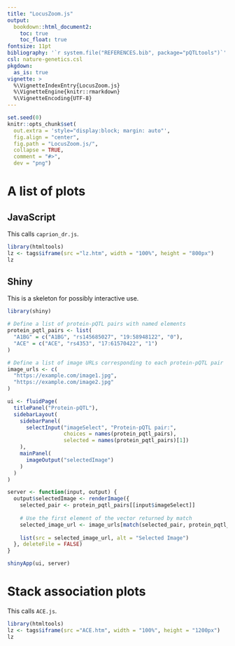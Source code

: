 ```yaml
---
title: "LocusZoom.js"
output:
  bookdown::html_document2:
    toc: true
    toc_float: true
fontsize: 11pt
bibliography: '`r system.file("REFERENCES.bib", package="pQTLtools")`'
csl: nature-genetics.csl
pkgdown:
  as_is: true
vignette: >
  %\VignetteIndexEntry{LocusZoom.js}
  %\VignetteEngine{knitr::rmarkdown}
  %\VignetteEncoding{UTF-8}
---
```


```r
set.seed(0)
knitr::opts_chunk$set(
  out.extra = 'style="display:block; margin: auto"',
  fig.align = "center",
  fig.path = "LocusZoom.js/",
  collapse = TRUE,
  comment = "#>",
  dev = "png")
```

# A list of plots

## JavaScript

This calls `caprion_dr.js`.

```r
library(htmltools)
lz <- tags$iframe(src ="lz.htm", width = "100%", height = "800px")
lz
```

## Shiny

This is a skeleton for possibly interactive use.

```r
library(shiny)

# Define a list of protein-pQTL pairs with named elements
protein_pqtl_pairs <- list(
  "A1BG" = c("A1BG", "rs145685027", "19:58948122", "0"),
  "ACE" = c("ACE", "rs4353", "17:61570422", "1")
)

# Define a list of image URLs corresponding to each protein-pQTL pair
image_urls <- c(
  "https://example.com/image1.jpg",
  "https://example.com/image2.jpg"
)

ui <- fluidPage(
  titlePanel("Protein-pQTL"),
  sidebarLayout(
    sidebarPanel(
      selectInput("imageSelect", "Protein-pQTL pair:",
                  choices = names(protein_pqtl_pairs),
                  selected = names(protein_pqtl_pairs)[1])
    ),
    mainPanel(
      imageOutput("selectedImage")
    )
  )
)

server <- function(input, output) {
  output$selectedImage <- renderImage({
    selected_pair <- protein_pqtl_pairs[[input$imageSelect]]
    
    # Use the first element of the vector returned by match
    selected_image_url <- image_urls[match(selected_pair, protein_pqtl_pairs)[1]]
    
    list(src = selected_image_url, alt = "Selected Image")
  }, deleteFile = FALSE)
}

shinyApp(ui, server)
```

# Stack association plots

This calls `ACE.js`.

```r
library(htmltools)
lz <- tags$iframe(src ="ACE.htm", width = "100%", height = "1200px")
lz
```
